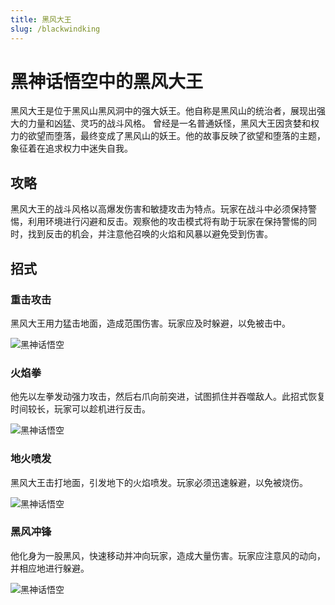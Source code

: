 ```yaml
---
title: 黑风大王
slug: /blackwindking
---
```


# 黑神话悟空中的黑风大王

黑风大王是位于黑风山黑风洞中的强大妖王。他自称是黑风山的统治者，展现出强大的力量和凶猛、灵巧的战斗风格。
曾经是一名普通妖怪，黑风大王因贪婪和权力的欲望而堕落，最终变成了黑风山的妖王。他的故事反映了欲望和堕落的主题，象征着在追求权力中迷失自我。

## 攻略

黑风大王的战斗风格以高爆发伤害和敏捷攻击为特点。玩家在战斗中必须保持警惕，利用环境进行闪避和反击。观察他的攻击模式将有助于玩家在保持警惕的同时，找到反击的机会，并注意他召唤的火焰和风暴以避免受到伤害。

## 招式

### 重击攻击

黑风大王用力猛击地面，造成范围伤害。玩家应及时躲避，以免被击中。

<img src="https://image.informedainews.com/bwk1.gif" alt="黑神话悟空"/>

### 火焰拳

他先以左拳发动强力攻击，然后右爪向前突进，试图抓住并吞噬敌人。此招式恢复时间较长，玩家可以趁机进行反击。

<img src="https://image.informedainews.com/bwk2.gif" alt="黑神话悟空"/>

### 地火喷发

黑风大王击打地面，引发地下的火焰喷发。玩家必须迅速躲避，以免被烧伤。

<img src="https://image.informedainews.com/bwk3.gif" alt="黑神话悟空"/>

### 黑风冲锋

他化身为一股黑风，快速移动并冲向玩家，造成大量伤害。玩家应注意风的动向，并相应地进行躲避。

<img src="https://image.informedainews.com/bwk4.gif" alt="黑神话悟空"/>